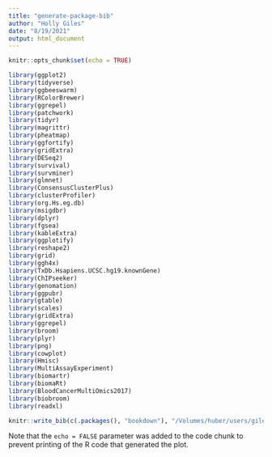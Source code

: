 ```yaml
---
title: "generate-package-bib"
author: "Holly Giles"
date: "8/19/2021"
output: html_document
---
```


```r
knitr::opts_chunk$set(echo = TRUE)
```


```r
library(ggplot2)
library(tidyverse)
library(ggbeeswarm)
library(RColorBrewer)
library(ggrepel)
library(patchwork)
library(tidyr)
library(magrittr)
library(pheatmap)
library(ggfortify)
library(gridExtra)
library(DESeq2)
library(survival)
library(survminer)
library(glmnet)
library(ConsensusClusterPlus)
library(clusterProfiler)
library(org.Hs.eg.db)
library(msigdbr)
library(dplyr)
library(fgsea)
library(kableExtra)
library(ggplotify)
library(reshape2)
library(grid)
library(ggh4x)
library(TxDb.Hsapiens.UCSC.hg19.knownGene)
library(ChIPseeker)
library(genomation)
library(ggpubr)
library(gtable)
library(scales)
library(gridExtra)
library(ggrepel)
library(broom)
library(plyr)
library(png)
library(cowplot)
library(Hmisc)
library(MultiAssayExperiment)
library(biomartr)
library(biomaRt)
library(BloodCancerMultiOmics2017)
library(biobroom)
library(readxl)

```


```r
knitr::write_bib(c(.packages(), "bookdown"), "/Volumes/huber/users/giles/thesis/index/bib/packages.bib")
```

Note that the `echo = FALSE` parameter was added to the code chunk to prevent printing of the R code that generated the plot.
